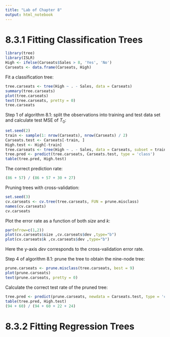 ```yaml
---
title: "Lab of Chapter 8"
output: html_notebook
---
```


# 8.3.1 Fitting Classification Trees

```r
library(tree)
library(ISLR)
High <- ifelse(Carseats$Sales > 8, 'Yes', 'No')
Carseats <- data.frame(Carseats, High)
```

Fit a classification tree:
```r
tree.carseats <- tree(High ~ . - Sales, data = Carseats)
summary(tree.carseats)
plot(tree.carseats)
text(tree.carseats, pretty = 0)
tree.carseats
```

Step 1 of algorithm 8.1: split the observations into training and test data set and calculate test MSE of $T_0$:
```r
set.seed(2)
train <- sample(1: nrow(Carseats), nrow(Carseats) / 2)
Carseats.test <- Carseats[-train, ]
High.test <- High[-train]
tree.carseats <- tree(High ~ . - Sales, data = Carseats, subset = train)
tree.pred <- predict(tree.carseats, Carseats.test, type = 'class')
table(tree.pred, High.test)
```

The correct prediction rate:
```r
(86 + 57) / (86 + 57 + 30 + 27)
```

Pruning trees with cross-validation:
```r
set.seed(3)
cv.carseats <- cv.tree(tree.carseats, FUN = prune.misclass)
names(cv.carseats)
cv.carseats
```

Plot the error rate as a function of both *size* and *k*:
```r
par(mfrow=c(1,2))
plot(cv.carseats$size ,cv.carseats$dev ,type="b")
plot(cv.carseats$k ,cv.carseats$dev ,type="b")
```

Here the y-axis *dev* corresponds to the cross-validation error rate.

Step 4 of algorithm 8.1: prune the tree to obtain the nine-node tree:
```r
prune.carseats <- prune.misclass(tree.carseats, best = 9)
plot(prune.carseats)
text(prune.carseats, pretty = 0)
```

Calculate the correct test rate of the pruned tree:
```r
tree.pred <- predict(prune.carseats, newdata = Carseats.test, type = 'class')
table(tree.pred, High.test)
(94 + 60) / (94 + 60 + 22 + 24)
```

# 8.3.2 Fitting Regression Trees
